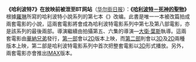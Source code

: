'''《哈利波特7》在放映前被泄至BT网站'''（[http://cn.wsj.com/gb/20101118/flm140342.asp 华尔街日报]）：'''《[[哈利波特－死神的聖物]]》'''根據[[乔安·凯瑟琳·罗琳|羅琳]]所寫的哈利波特小說系列的第七本《{{哈利波特7}}》改编。此書是唯一一本被改篇拍成兩套電影的小說，這兩套電影將會成為哈利波特電影系列中第七及第八部電影，亦是該系列的最後兩部。導演繼續由拍攝第五、六集的導演—[[:en:David Yates|大衛·葉斯]]執導。這兩套電影由[[華納兄弟]]發行，[[哈利波特－死神的聖物 1|第一部]]會以[[2D]]版本上映，而[[哈利波特－死神的聖物 2|第二部]]則會以[[3D]]及[[2D]]兩種版本上映，第二部是哈利波特電影系列中首次把整套電影以[[3D]]形式播放。另外，兩套電影亦會推出[[IMAX]]版本。